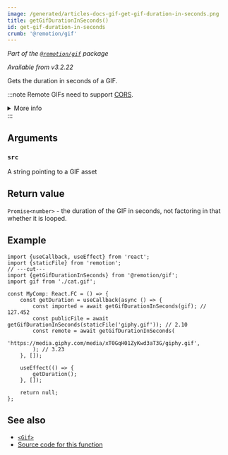```yaml
---
image: /generated/articles-docs-gif-get-gif-duration-in-seconds.png
title: getGifDurationInSeconds()
id: get-gif-duration-in-seconds
crumb: '@remotion/gif'
---
```


_Part of the [`@remotion/gif`](/docs/gif) package_

_Available from v3.2.22_

Gets the duration in seconds of a GIF.

:::note
Remote GIFs need to support [CORS](https://developer.mozilla.org/en-US/docs/Web/HTTP/CORS).

<details>
	<summary>More info</summary>
	<ul>
		<li>
			Remotion's origin is usually <code>http://localhost:3000</code>, but it
			may be different if rendering on Lambda or the port is busy.
		</li>
		<li>
			You can{' '}
			<a href="/docs/chromium-flags#--disable-web-security">disable CORS</a>{' '}
			during renders.
		</li>
	</ul>
</details>
:::

## Arguments

### `src`

A string pointing to a GIF asset

## Return value

`Promise<number>` - the duration of the GIF in seconds, not factoring in that whether it is looped.

## Example

```tsx twoslash
import {useCallback, useEffect} from 'react';
import {staticFile} from 'remotion';
// ---cut---
import {getGifDurationInSeconds} from '@remotion/gif';
import gif from './cat.gif';

const MyComp: React.FC = () => {
	const getDuration = useCallback(async () => {
		const imported = await getGifDurationInSeconds(gif); // 127.452
		const publicFile = await getGifDurationInSeconds(staticFile('giphy.gif')); // 2.10
		const remote = await getGifDurationInSeconds(
			'https://media.giphy.com/media/xT0GqH01ZyKwd3aT3G/giphy.gif',
		); // 3.23
	}, []);

	useEffect(() => {
		getDuration();
	}, []);

	return null;
};
```

## See also

- [`<Gif>`](/docs/gif/gif)
- [Source code for this function](https://github.com/remotion-dev/remotion/blob/main/packages/gif/src/get-gif-duration-in-seconds.ts)
